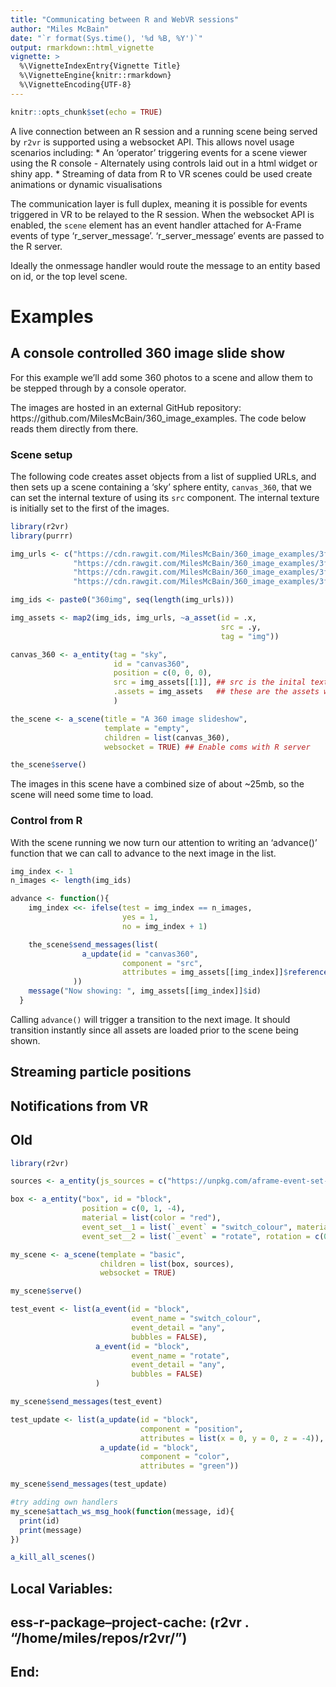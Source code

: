 ```yaml
---
title: "Communicating between R and WebVR sessions"
author: "Miles McBain"
date: "`r format(Sys.time(), '%d %B, %Y')`"
output: rmarkdown::html_vignette
vignette: >
  %\VignetteIndexEntry{Vignette Title}
  %\VignetteEngine{knitr::rmarkdown}
  %\VignetteEncoding{UTF-8}
---
```


```r
knitr::opts_chunk$set(echo = TRUE)
```

A live connection between an R session and a running scene being served by
`r2vr` is supported using a websocket API. This allows novel usage scenarios including:
* An 'operator' triggering events for a scene viewer using the R console 
  - Alternately using controls laid out in a html widget or shiny app.
* Streaming of data from R to VR scenes could be used create animations or
  dynamic visualisations

The communication layer is full duplex, meaning it is possible for events
triggered in VR to be relayed to the R session. When the websocket API is
enabled, the `scene` element has an event handler attached for A-Frame events of type
'r_server_message'. 'r_server_message' events are passed to the R server.

Ideally the onmessage handler would route the message to an entity based on id,
or the top level scene.

# Examples

## A console controlled 360 image slide show

For this example we'll add some 360 photos to a scene and allow them to be
stepped through by a console operator.

The images are hosted in an external GitHub repository:
https://github.com/MilesMcBain/360_image_examples. The code below reads them
directly from there.

### Scene setup

The following code creates asset objects from a list of supplied URLs, and then
sets up a scene containing a 'sky' sphere entity, `canvas_360`, that we can set
the internal texture of using its `src` component. The internal texture is
initially set to the first of the images.

```r
library(r2vr)
library(purrr)

img_urls <- c("https://cdn.rawgit.com/MilesMcBain/360_image_examples/3f9478cba6db12b425398102ab8d18e0a471f811/SAM_100_0382.jpg",
              "https://cdn.rawgit.com/MilesMcBain/360_image_examples/3f9478cba6db12b425398102ab8d18e0a471f811/SAM_100_0384.jpg",
              "https://cdn.rawgit.com/MilesMcBain/360_image_examples/3f9478cba6db12b425398102ab8d18e0a471f811/SAM_100_0385.jpg",
              "https://cdn.rawgit.com/MilesMcBain/360_image_examples/3f9478cba6db12b425398102ab8d18e0a471f811/SAM_100_0387.jpg")

img_ids <- paste0("360img", seq(length(img_urls)))

img_assets <- map2(img_ids, img_urls, ~a_asset(id = .x,
                                               src = .y,
                                               tag = "img"))

canvas_360 <- a_entity(tag = "sky",
                       id = "canvas360",
                       position = c(0, 0, 0),
                       src = img_assets[[1]], ## src is the inital texture asset
                       .assets = img_assets   ## these are the assets we will change to
                       )

the_scene <- a_scene(title = "A 360 image slideshow",
                     template = "empty",
                     children = list(canvas_360),
                     websocket = TRUE) ## Enable coms with R server

the_scene$serve()
```

The images in this scene have a combined size of about ~25mb, so the scene will
need some time to load.

### Control from R
With the scene running we now turn our attention to writing an 'advance()'
function that we can call to advance to the next image in the list.

```r

img_index <- 1
n_images <- length(img_ids)

advance <- function(){
    img_index <<- ifelse(test = img_index == n_images,
                         yes = 1,
                         no = img_index + 1)

    the_scene$send_messages(list(
                a_update(id = "canvas360",
                         component = "src",
                         attributes = img_assets[[img_index]]$reference())
              ))
    message("Now showing: ", img_assets[[img_index]]$id) 
  }

```

Calling `advance()` will trigger a transition to the next image. It should
transition instantly since all assets are loaded prior to the scene being shown.

## Streaming particle positions

## Notifications from VR

## Old
```r
library(r2vr)

sources <- a_entity(js_sources = c("https://unpkg.com/aframe-event-set-component@^4.0.0/dist/aframe-event-set-component.min.js") )

box <- a_entity("box", id = "block",
                position = c(0, 1, -4),
                material = list(color = "red"),
                event_set__1 = list(`_event` = "switch_colour", material.color = "blue"),
                event_set__2 = list(`_event` = "rotate", rotation = c(0, 45, 0)))

my_scene <- a_scene(template = "basic",
                    children = list(box, sources),
                    websocket = TRUE)

my_scene$serve()

test_event <- list(a_event(id = "block",
                           event_name = "switch_colour",
                           event_detail = "any",
                           bubbles = FALSE),
                   a_event(id = "block",
                           event_name = "rotate",
                           event_detail = "any",
                           bubbles = FALSE)
                   )

my_scene$send_messages(test_event)

test_update <- list(a_update(id = "block",
                             component = "position",
                             attributes = list(x = 0, y = 0, z = -4)),
                    a_update(id = "block",
                             component = "color",
                             attributes = "green"))

my_scene$send_messages(test_update)

#try adding own handlers
my_scene$attach_ws_msg_hook(function(message, id){
  print(id)
  print(message)
})

a_kill_all_scenes()

```



## Local Variables:
## ess-r-package--project-cache: (r2vr . "/home/miles/repos/r2vr/")
## End:

